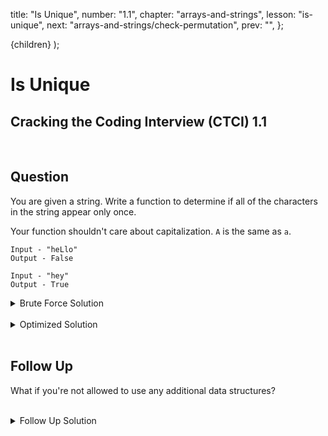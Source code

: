 
  title: "Is Unique",
  number: "1.1",
  chapter: "arrays-and-strings",
  lesson: "is-unique",
  next: "arrays-and-strings/check-permutation",
  prev: "",
};

  <CTCIPostContainer meta={meta}>{children}</CTCIPostContainer>
);

# Is Unique

## Cracking the Coding Interview (CTCI) 1.1

<br />

## Question

You are given a string. Write a function to determine if all of the characters in the string appear only once.

Your function shouldn't care about capitalization. `A` is the same as `a`.

```
Input - "heLlo"
Output - False

Input - "hey"
Output - True
```

<details>
  <summary>Brute Force Solution</summary>


For each character in the input string, check every other character and make sure they're different.

```python
def isUnique(s):
    s = s.lower()
    # c -> counter, l -> letter
    for c1, l1  in enumerate(s):
        for c2, l2 in enumerate(s):
            if c1 == c2:
                continue
            if l1 == l2:
                return False
    return True
```

We implement this with two loops. The first loop iterates through every character in the string.

For each iteration, we will check to make sure that this character does not appear again in the string. We do this with the nested loop.

The time complexity is $$O(n^2)$$. The space complexity is $$O(n)$$ since we're creating a new string on line 3.

</details>


<br />

<details>
  <summary>Optimized Solution</summary>


Instead of using two loops, we can use a set. As we iterate through the string, we check if the current letter is in the set.

If it is, then we return `False`. Otherwise, we add the current letter to the set and continue iterating.

```python
def isUnique(s):
    s = s.lower()
    seen = set()
    for i in s:
      if i in seen:
          return False
    return True
```

The time complexity is $$O(n)$$ and the space complexity is $$O(n)$$.

</details>


<br />

## Follow Up

What if you're not allowed to use any additional data structures?

<br />

<details>
  <summary>Follow Up Solution</summary>


The brute force solution doesn't use any extra data structures, but can we do better than $$O(n^2)$$ time complexity?

Instead of using two for loops, what if we sorted the string and then just checked if any of the characters were equivalent to the character before them?

We're taking advantage of the fact that if you sort the string, all identical characters will be placed right next to each other.

```python
def isUnique(s):
    s = sorted(s.lower())
    for i in range(1, len(s)):
        if s[i] == s[i - 1]:
            return False
    return True
```

The time complexity is $$O(n \log n)$$ and the space complexity is $$O(n)$$.

</details>

